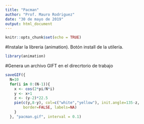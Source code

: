---
title: "Pacman"
author: "Prof. Mauro Rodriguez"
date: "30 de mayo de 2019"
output: html_document
---

```{r setup, include=FALSE}
knitr::opts_chunk$set(echo = TRUE)
```

#Instalar la libreria (animation). Botón install de la utilería.
```{r}
library(animation)

```

#Genera un archivo GIFT en el direcrtorio de trabajo 
```{r}
saveGIF({
  N=10
  for(i in 0:(N-1)){
    x <- cos(2*pi/N*i)
    y <- x+1
    z <- (y-2)*22.5
    pie(c(y,8-y), col=c("white","yellow"), init.angle=135-z, 
        border=FALSE, labels=NA)
    }
  }, "pacman.gif", interval = 0.1)

```



